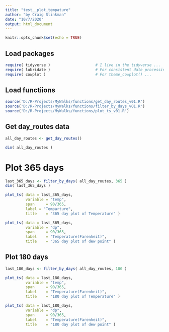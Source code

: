 ```yaml
---
title: "test__plot_tempature"
author: "by Craig Slinkman"
date: "10/7/2020"
output: html_document
---
```


```r
knitr::opts_chunk$set(echo = TRUE)
```

## Load packages

```r
require( tidyverse )                    # I live in the tidyverse ...
require( lubridate )                    # For consistent date processing ...
require( cowplot )                      # For theme_cowplot() ...
```
## Load functiions

```r
source('D:/R-Projects/MyWalks/functions/get_day_routes_v01.R')
source('D:/R-Projects/MyWalks/functions/filter_by_days_v01.R')
source('D:/R-Projects/MyWalks/functions/plot_ts_v01.R')
```

## Get day_routes data

```r
all_day_routes <- get_day_routes()

dim( all_day_routes )
```


# Plot 365 days 

```r
last_365_days <- filter_by_days( all_day_routes, 365 )
dim( last_365_days )
```


```r
plot_ts( data = last_365_days,
         variable = "temp",
         span     = 90/365,
         label = "Temparture",
         title    = "365 day plot of Temperature" )

plot_ts( data = last_365_days,
         variable = "dp",
         span     = 90/365,
         label    = "Temperature(Farenheit)",
         title    = "365 day plot of dew point" )
```


## Plot 180 days

```r
last_180_days <- filter_by_days( all_day_routes, 180 )

plot_ts( data = last_180_days,
         variable = "temp",
         span     = 90/365,
         label    = "Temperature(Farenheit)",
         title    = "180 day plot of Temperature" )

plot_ts( data = last_180_days,
         variable = "dp",
         span     = 90/365,
         label    = "Temperature(Farenheit)",
         title    = "180 day plot of dew point" )

```

